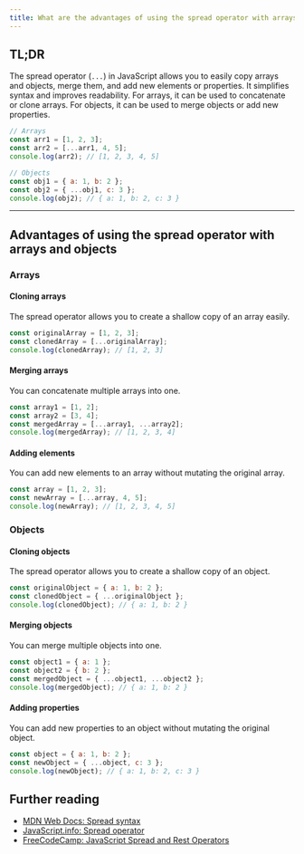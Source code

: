```yaml
---
title: What are the advantages of using the spread operator with arrays and objects?
---
```


## TL;DR

The spread operator (`...`) in JavaScript allows you to easily copy arrays and objects, merge them, and add new elements or properties. It simplifies syntax and improves readability. For arrays, it can be used to concatenate or clone arrays. For objects, it can be used to merge objects or add new properties.

```js live
// Arrays
const arr1 = [1, 2, 3];
const arr2 = [...arr1, 4, 5];
console.log(arr2); // [1, 2, 3, 4, 5]

// Objects
const obj1 = { a: 1, b: 2 };
const obj2 = { ...obj1, c: 3 };
console.log(obj2); // { a: 1, b: 2, c: 3 }
```

---

## Advantages of using the spread operator with arrays and objects

### Arrays

#### Cloning arrays

The spread operator allows you to create a shallow copy of an array easily.

```js live
const originalArray = [1, 2, 3];
const clonedArray = [...originalArray];
console.log(clonedArray); // [1, 2, 3]
```

#### Merging arrays

You can concatenate multiple arrays into one.

```js live
const array1 = [1, 2];
const array2 = [3, 4];
const mergedArray = [...array1, ...array2];
console.log(mergedArray); // [1, 2, 3, 4]
```

#### Adding elements

You can add new elements to an array without mutating the original array.

```js live
const array = [1, 2, 3];
const newArray = [...array, 4, 5];
console.log(newArray); // [1, 2, 3, 4, 5]
```

### Objects

#### Cloning objects

The spread operator allows you to create a shallow copy of an object.

```js live
const originalObject = { a: 1, b: 2 };
const clonedObject = { ...originalObject };
console.log(clonedObject); // { a: 1, b: 2 }
```

#### Merging objects

You can merge multiple objects into one.

```js live
const object1 = { a: 1 };
const object2 = { b: 2 };
const mergedObject = { ...object1, ...object2 };
console.log(mergedObject); // { a: 1, b: 2 }
```

#### Adding properties

You can add new properties to an object without mutating the original object.

```js live
const object = { a: 1, b: 2 };
const newObject = { ...object, c: 3 };
console.log(newObject); // { a: 1, b: 2, c: 3 }
```

## Further reading

- [MDN Web Docs: Spread syntax](https://developer.mozilla.org/en-US/docs/Web/JavaScript/Reference/Operators/Spread_syntax)
- [JavaScript.info: Spread operator](https://javascript.info/rest-parameters-spread#spread-operator)
- [FreeCodeCamp: JavaScript Spread and Rest Operators](https://www.freecodecamp.org/news/javascript-spread-and-rest-operators/)
